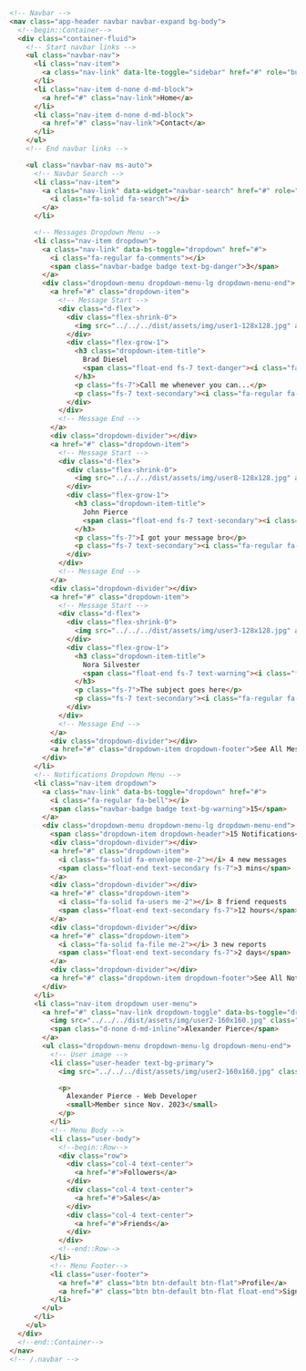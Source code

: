 ```html
<!-- Navbar -->
<nav class="app-header navbar navbar-expand bg-body">
  <!--begin::Container-->
  <div class="container-fluid">
    <!-- Start navbar links -->
    <ul class="navbar-nav">
      <li class="nav-item">
        <a class="nav-link" data-lte-toggle="sidebar" href="#" role="button"><i class="fa-solid fa-bars"></i></a>
      </li>
      <li class="nav-item d-none d-md-block">
        <a href="#" class="nav-link">Home</a>
      </li>
      <li class="nav-item d-none d-md-block">
        <a href="#" class="nav-link">Contact</a>
      </li>
    </ul>
    <!-- End navbar links -->

    <ul class="navbar-nav ms-auto">
      <!-- Navbar Search -->
      <li class="nav-item">
        <a class="nav-link" data-widget="navbar-search" href="#" role="button">
          <i class="fa-solid fa-search"></i>
        </a>
      </li>

      <!-- Messages Dropdown Menu -->
      <li class="nav-item dropdown">
        <a class="nav-link" data-bs-toggle="dropdown" href="#">
          <i class="fa-regular fa-comments"></i>
          <span class="navbar-badge badge text-bg-danger">3</span>
        </a>
        <div class="dropdown-menu dropdown-menu-lg dropdown-menu-end">
          <a href="#" class="dropdown-item">
            <!-- Message Start -->
            <div class="d-flex">
              <div class="flex-shrink-0">
                <img src="../../../dist/assets/img/user1-128x128.jpg" alt="User Avatar" class="img-size-50 rounded-circle me-3">
              </div>
              <div class="flex-grow-1">
                <h3 class="dropdown-item-title">
                  Brad Diesel
                  <span class="float-end fs-7 text-danger"><i class="fa-solid fa-star"></i></span>
                </h3>
                <p class="fs-7">Call me whenever you can...</p>
                <p class="fs-7 text-secondary"><i class="fa-regular fa-clock me-1"></i> 4 Hours Ago</p>
              </div>
            </div>
            <!-- Message End -->
          </a>
          <div class="dropdown-divider"></div>
          <a href="#" class="dropdown-item">
            <!-- Message Start -->
            <div class="d-flex">
              <div class="flex-shrink-0">
                <img src="../../../dist/assets/img/user8-128x128.jpg" alt="User Avatar" class="img-size-50 rounded-circle me-3">
              </div>
              <div class="flex-grow-1">
                <h3 class="dropdown-item-title">
                  John Pierce
                  <span class="float-end fs-7 text-secondary"><i class="fa-solid fa-star"></i></span>
                </h3>
                <p class="fs-7">I got your message bro</p>
                <p class="fs-7 text-secondary"><i class="fa-regular fa-clock me-1"></i> 4 Hours Ago</p>
              </div>
            </div>
            <!-- Message End -->
          </a>
          <div class="dropdown-divider"></div>
          <a href="#" class="dropdown-item">
            <!-- Message Start -->
            <div class="d-flex">
              <div class="flex-shrink-0">
                <img src="../../../dist/assets/img/user3-128x128.jpg" alt="User Avatar" class="img-size-50 rounded-circle me-3">
              </div>
              <div class="flex-grow-1">
                <h3 class="dropdown-item-title">
                  Nora Silvester
                  <span class="float-end fs-7 text-warning"><i class="fa-solid fa-star"></i></span>
                </h3>
                <p class="fs-7">The subject goes here</p>
                <p class="fs-7 text-secondary"><i class="fa-regular fa-clock me-1"></i> 4 Hours Ago</p>
              </div>
            </div>
            <!-- Message End -->
          </a>
          <div class="dropdown-divider"></div>
          <a href="#" class="dropdown-item dropdown-footer">See All Messages</a>
        </div>
      </li>
      <!-- Notifications Dropdown Menu -->
      <li class="nav-item dropdown">
        <a class="nav-link" data-bs-toggle="dropdown" href="#">
          <i class="fa-regular fa-bell"></i>
          <span class="navbar-badge badge text-bg-warning">15</span>
        </a>
        <div class="dropdown-menu dropdown-menu-lg dropdown-menu-end">
          <span class="dropdown-item dropdown-header">15 Notifications</span>
          <div class="dropdown-divider"></div>
          <a href="#" class="dropdown-item">
            <i class="fa-solid fa-envelope me-2"></i> 4 new messages
            <span class="float-end text-secondary fs-7">3 mins</span>
          </a>
          <div class="dropdown-divider"></div>
          <a href="#" class="dropdown-item">
            <i class="fa-solid fa-users me-2"></i> 8 friend requests
            <span class="float-end text-secondary fs-7">12 hours</span>
          </a>
          <div class="dropdown-divider"></div>
          <a href="#" class="dropdown-item">
            <i class="fa-solid fa-file me-2"></i> 3 new reports
            <span class="float-end text-secondary fs-7">2 days</span>
          </a>
          <div class="dropdown-divider"></div>
          <a href="#" class="dropdown-item dropdown-footer">See All Notifications</a>
        </div>
      </li>
      <li class="nav-item dropdown user-menu">
        <a href="#" class="nav-link dropdown-toggle" data-bs-toggle="dropdown">
          <img src="../../../dist/assets/img/user2-160x160.jpg" class="user-image rounded-circle shadow" alt="User Image">
          <span class="d-none d-md-inline">Alexander Pierce</span>
        </a>
        <ul class="dropdown-menu dropdown-menu-lg dropdown-menu-end">
          <!-- User image -->
          <li class="user-header text-bg-primary">
            <img src="../../../dist/assets/img/user2-160x160.jpg" class="rounded-circle shadow" alt="User Image">

            <p>
              Alexander Pierce - Web Developer
              <small>Member since Nov. 2023</small>
            </p>
          </li>
          <!-- Menu Body -->
          <li class="user-body">
            <!--begin::Row-->
            <div class="row">
              <div class="col-4 text-center">
                <a href="#">Followers</a>
              </div>
              <div class="col-4 text-center">
                <a href="#">Sales</a>
              </div>
              <div class="col-4 text-center">
                <a href="#">Friends</a>
              </div>
            </div>
            <!--end::Row-->
          </li>
          <!-- Menu Footer-->
          <li class="user-footer">
            <a href="#" class="btn btn-default btn-flat">Profile</a>
            <a href="#" class="btn btn-default btn-flat float-end">Sign out</a>
          </li>
        </ul>
      </li>
    </ul>
  </div>
  <!--end::Container-->
</nav>
<!-- /.navbar -->
```